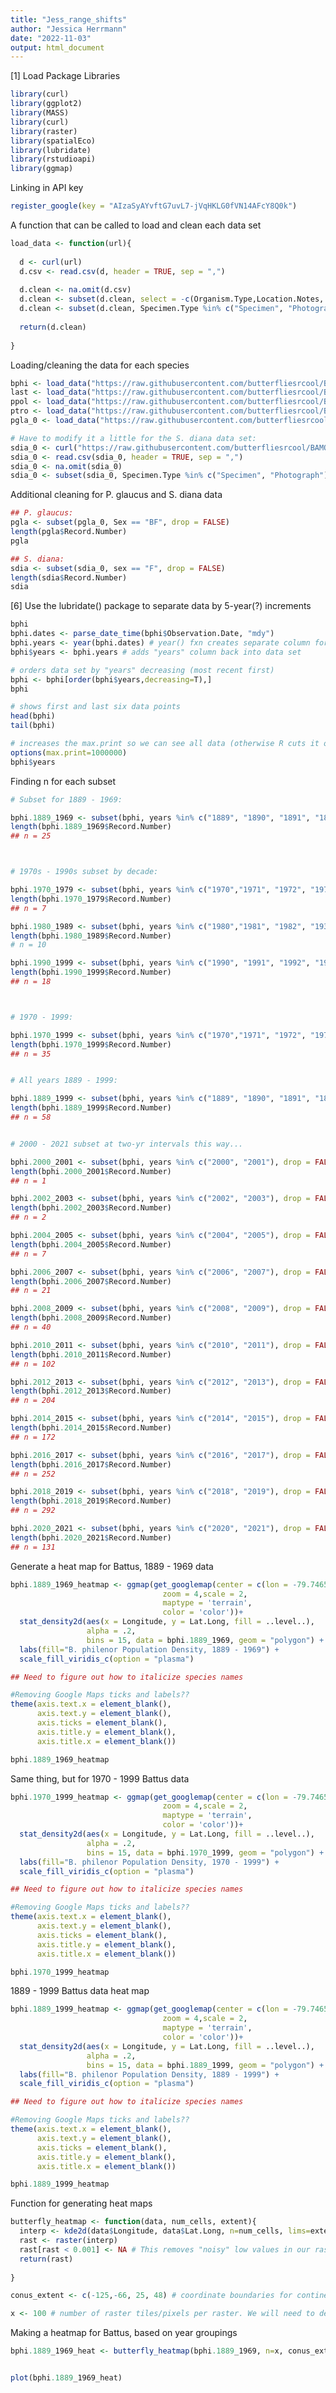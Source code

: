 ```yaml
---
title: "Jess_range_shifts"
author: "Jessica Herrmann"
date: "2022-11-03"
output: html_document
---
```


[1] Load Package Libraries
```r
library(curl)
library(ggplot2)
library(MASS)
library(curl)
library(raster)
library(spatialEco)
library(lubridate)
library(rstudioapi)
library(ggmap)
```

Linking in API key
```r
register_google(key = "AIzaSyAYvftG7uvL7-jVqHKLG0fVN14AFcY8Q0k")
```

A function that can be called to load and clean each data set
```r
load_data <- function(url){
  
  d <- curl(url)
  d.csv <- read.csv(d, header = TRUE, sep = ",")
  
  d.clean <- na.omit(d.csv)
  d.clean <- subset(d.clean, select = -c(Organism.Type,Location.Notes, Observation.Notes, Updated.Date, Partner.Project, Data.Source, Submitter ) )
  d.clean <- subset(d.clean, Specimen.Type %in% c("Specimen", "Photograph"), drop = FALSE)
  
  return(d.clean)
  
}
```

Loading/cleaning the data for each species
```r
bphi <- load_data("https://raw.githubusercontent.com/butterfliesrcool/BAMONA/main/battus_philenor.csv")
last <- load_data("https://raw.githubusercontent.com/butterfliesrcool/BAMONA/main/limenitis_arthemis_astyanax.csv")
ppol <- load_data("https://raw.githubusercontent.com/butterfliesrcool/BAMONA/main/papilio_polyxenes.csv")
ptro <- load_data("https://raw.githubusercontent.com/butterfliesrcool/BAMONA/main/papilio_troilus.csv")
pgla_0 <- load_data("https://raw.githubusercontent.com/butterfliesrcool/BAMONA/main/papilio_glaucus.csv")

# Have to modify it a little for the S. diana data set:
sdia_0 <- curl("https://raw.githubusercontent.com/butterfliesrcool/BAMONA/main/speyeria.diana.csv")
sdia_0 <- read.csv(sdia_0, header = TRUE, sep = ",")
sdia_0 <- na.omit(sdia_0)
sdia_0 <- subset(sdia_0, Specimen.Type %in% c("Specimen", "Photograph"), drop = FALSE)
```

Additional cleaning for P. glaucus and S. diana data
```r
## P. glaucus:
pgla <- subset(pgla_0, Sex == "BF", drop = FALSE)
length(pgla$Record.Number)
pgla

## S. diana:
sdia <- subset(sdia_0, sex == "F", drop = FALSE)
length(sdia$Record.Number)
sdia
```

[6] Use the lubridate() package to separate data by 5-year(?) increments
```r
bphi
bphi.dates <- parse_date_time(bphi$Observation.Date, "mdy")
bphi.years <- year(bphi.dates) # year() fxn creates separate column for years
bphi$years <- bphi.years # adds "years" column back into data set

# orders data set by "years" decreasing (most recent first)
bphi <- bphi[order(bphi$years,decreasing=T),]
bphi

# shows first and last six data points
head(bphi)
tail(bphi)

# increases the max.print so we can see all data (otherwise R cuts it off at the first 1000 data points)
options(max.print=1000000)
bphi$years
```

Finding n for each subset
```r
# Subset for 1889 - 1969:

bphi.1889_1969 <- subset(bphi, years %in% c("1889", "1890", "1891", "1892", "1893", "1894", "1895", "1896", "1897", "1898", "1899", "1900", "1901", "1902", "1903", "1904", "1905", "1906", "1907", "1908", "1909", "1910","1911", "1912", "1913", "1914", "1915", "1916", "1917","1918", "1919", "1920", "1921", "1922", "1923", "1924", "1925", "1926", "1927", "1928", "1929", "1930", "1931", "1932", "1933", "1934", "1935", "1936", "1937", "1938", "1939", "1940", "1941", "1942", "1943", "1944", "1945", "1946", "1947", "1948", "1949", "1950", "1951", "1952", "1953", "1954", "1955", "1956", "1957", "1958", "1959", "1960", "1961", "1962", "1963", "1964", "1965", "1966", "1967", "1968", "1969"), drop = FALSE)
length(bphi.1889_1969$Record.Number)
## n = 25



# 1970s - 1990s subset by decade:

bphi.1970_1979 <- subset(bphi, years %in% c("1970","1971", "1972", "1973", "1974", "1975", "1976", "1977", "1978", "1979"), drop = FALSE)
length(bphi.1970_1979$Record.Number)
## n = 7

bphi.1980_1989 <- subset(bphi, years %in% c("1980","1981", "1982", "1933", "1984", "1985", "1986", "1987", "1988", "1989"), drop = FALSE)
length(bphi.1980_1989$Record.Number)
# n = 10

bphi.1990_1999 <- subset(bphi, years %in% c("1990", "1991", "1992", "1993", "1994", "1995", "1996", "1997", "1998", "1999"), drop = FALSE)
length(bphi.1990_1999$Record.Number)
## n = 18



# 1970 - 1999:

bphi.1970_1999 <- subset(bphi, years %in% c("1970","1971", "1972", "1973", "1974", "1975", "1976", "1977", "1978", "1979", "1980","1981", "1982", "1933", "1984", "1985", "1986", "1987", "1988", "1989", "1990", "1991", "1992", "1993", "1994", "1995", "1996", "1997", "1998", "1999"), drop = FALSE)
length(bphi.1970_1999$Record.Number)
## n = 35


# All years 1889 - 1999:

bphi.1889_1999 <- subset(bphi, years %in% c("1889", "1890", "1891", "1892", "1893", "1894", "1895", "1896", "1897", "1898", "1899", "1900", "1901", "1902", "1903", "1904", "1905", "1906", "1907", "1908", "1909", "1910","1911", "1912", "1913", "1914", "1915", "1916", "1917","1918", "1919", "1920", "1921", "1922", "1923", "1924", "1925", "1926", "1927", "1928", "1929", "1930", "1931", "1932", "1933", "1934", "1935", "1936", "1937", "1938", "1939", "1940", "1941", "1942", "1943", "1944", "1945", "1946", "1947", "1948", "1949", "1950", "1951", "1952", "1953", "1954", "1955", "1956", "1957", "1958", "1959", "1960", "1961", "1962", "1963", "1964", "1965", "1966", "1967", "1968", "1969", "1970","1971", "1972", "1973", "1974", "1975", "1976", "1977", "1978", "1979", "1980","1981", "1982", "1933", "1984", "1985", "1986", "1987", "1988", "1989", "1990", "1991", "1992", "1993", "1994", "1995", "1996", "1997", "1998", "1999"), drop = FALSE)
length(bphi.1889_1999$Record.Number)
## n = 58


# 2000 - 2021 subset at two-yr intervals this way...

bphi.2000_2001 <- subset(bphi, years %in% c("2000", "2001"), drop = FALSE)
length(bphi.2000_2001$Record.Number)
## n = 1

bphi.2002_2003 <- subset(bphi, years %in% c("2002", "2003"), drop = FALSE)
length(bphi.2002_2003$Record.Number)
## n = 2

bphi.2004_2005 <- subset(bphi, years %in% c("2004", "2005"), drop = FALSE)
length(bphi.2004_2005$Record.Number)
## n = 7

bphi.2006_2007 <- subset(bphi, years %in% c("2006", "2007"), drop = FALSE)
length(bphi.2006_2007$Record.Number)
## n = 21

bphi.2008_2009 <- subset(bphi, years %in% c("2008", "2009"), drop = FALSE)
length(bphi.2008_2009$Record.Number)
## n = 40

bphi.2010_2011 <- subset(bphi, years %in% c("2010", "2011"), drop = FALSE)
length(bphi.2010_2011$Record.Number)
## n = 102

bphi.2012_2013 <- subset(bphi, years %in% c("2012", "2013"), drop = FALSE)
length(bphi.2012_2013$Record.Number)
## n = 204

bphi.2014_2015 <- subset(bphi, years %in% c("2014", "2015"), drop = FALSE)
length(bphi.2014_2015$Record.Number)
## n = 172

bphi.2016_2017 <- subset(bphi, years %in% c("2016", "2017"), drop = FALSE)
length(bphi.2016_2017$Record.Number)
## n = 252

bphi.2018_2019 <- subset(bphi, years %in% c("2018", "2019"), drop = FALSE)
length(bphi.2018_2019$Record.Number)
## n = 292

bphi.2020_2021 <- subset(bphi, years %in% c("2020", "2021"), drop = FALSE)
length(bphi.2020_2021$Record.Number)
## n = 131
```

Generate a heat map for Battus, 1889 - 1969 data
```r
bphi.1889_1969_heatmap <- ggmap(get_googlemap(center = c(lon = -79.74658480805773, lat = 37.20888926712938),
                                  zoom = 4,scale = 2,
                                  maptype = 'terrain',
                                  color = 'color'))+
  stat_density2d(aes(x = Longitude, y = Lat.Long, fill = ..level..),
                 alpha = .2,
                 bins = 15, data = bphi.1889_1969, geom = "polygon") +
  labs(fill="B. philenor Population Density, 1889 - 1969") +
  scale_fill_viridis_c(option = "plasma")

## Need to figure out how to italicize species names

#Removing Google Maps ticks and labels??
theme(axis.text.x = element_blank(),
      axis.text.y = element_blank(),
      axis.ticks = element_blank(),
      axis.title.y = element_blank(),
      axis.title.x = element_blank())

bphi.1889_1969_heatmap
```

Same thing, but for 1970 - 1999 Battus data
```r
bphi.1970_1999_heatmap <- ggmap(get_googlemap(center = c(lon = -79.74658480805773, lat = 37.20888926712938),
                                  zoom = 4,scale = 2,
                                  maptype = 'terrain',
                                  color = 'color'))+
  stat_density2d(aes(x = Longitude, y = Lat.Long, fill = ..level..),
                 alpha = .2,
                 bins = 15, data = bphi.1970_1999, geom = "polygon") +
  labs(fill="B. philenor Population Density, 1970 - 1999") +
  scale_fill_viridis_c(option = "plasma")

## Need to figure out how to italicize species names

#Removing Google Maps ticks and labels??
theme(axis.text.x = element_blank(),
      axis.text.y = element_blank(),
      axis.ticks = element_blank(),
      axis.title.y = element_blank(),
      axis.title.x = element_blank())

bphi.1970_1999_heatmap
```
1889 - 1999 Battus data heat map
```r
bphi.1889_1999_heatmap <- ggmap(get_googlemap(center = c(lon = -79.74658480805773, lat = 37.20888926712938),
                                  zoom = 4,scale = 2,
                                  maptype = 'terrain',
                                  color = 'color'))+
  stat_density2d(aes(x = Longitude, y = Lat.Long, fill = ..level..),
                 alpha = .2,
                 bins = 15, data = bphi.1889_1999, geom = "polygon") +
  labs(fill="B. philenor Population Density, 1889 - 1999") +
  scale_fill_viridis_c(option = "plasma")

## Need to figure out how to italicize species names

#Removing Google Maps ticks and labels??
theme(axis.text.x = element_blank(),
      axis.text.y = element_blank(),
      axis.ticks = element_blank(),
      axis.title.y = element_blank(),
      axis.title.x = element_blank())

bphi.1889_1999_heatmap
```


Function for generating heat maps
```r
butterfly_heatmap <- function(data, num_cells, extent){
  interp <- kde2d(data$Longitude, data$Lat.Long, n=num_cells, lims=extent)
  rast <- raster(interp)
  rast[rast < 0.001] <- NA # This removes "noisy" low values in our rasters. We will need to determine the lower threshold optimal for our stats analysis, but for now it is set to 0.001. However, lowering this value increases our Pearson correlation coefficient.
  return(rast)
  
} 

conus_extent <- c(-125,-66, 25, 48) # coordinate boundaries for continental US (48 states), as a vector. I did not include all of North America, Alaska, and Hawaii.

x <- 100 # number of raster tiles/pixels per raster. We will need to determine the optimal number of pixels to use here.
```

Making a heatmap for Battus, based on year groupings
```r
bphi.1889_1969_heat <- butterfly_heatmap(bphi.1889_1969, n=x, conus_extent)


plot(bphi.1889_1969_heat)
```
